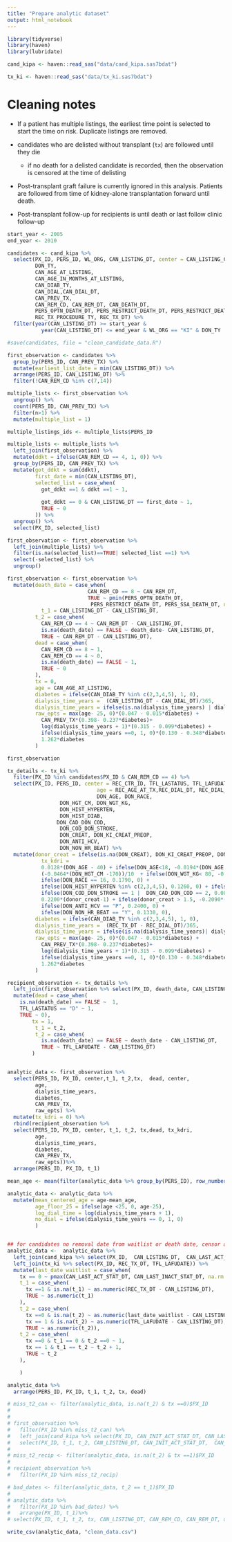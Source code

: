```yaml
---
title: "Prepare analytic dataset"
output: html_notebook
---
```



```r
library(tidyverse)
library(haven)
library(lubridate)
```


```r
cand_kipa <- haven::read_sas("data/cand_kipa.sas7bdat")

tx_ki <- haven::read_sas("data/tx_ki.sas7bdat")

```



# Cleaning notes


* If a patient has multiple listings, the earliest time point is selected to start the time on risk. Duplicate listings are removed.

* candidates who are delisted without transplant (`tx`) are followed until they die
  * if no death for a delisted candidate is recorded, then the observation is censored at the time of delisting
  
* Post-transplant graft failure is currently ignored in this analysis. Patients are followed from time of kidney-alone transplantation forward until death.

* Post-transplant follow-up for recipients is until death or last follow clinic follow-up
```r
start_year <- 2005 
end_year <- 2010

candidates <- cand_kipa %>%
  select(PX_ID, PERS_ID, WL_ORG, CAN_LISTING_DT, center = CAN_LISTING_CTR_ID,
         DON_TY,
         CAN_AGE_AT_LISTING,
         CAN_AGE_IN_MONTHS_AT_LISTING,
         CAN_DIAB_TY,
         CAN_DIAL,CAN_DIAL_DT,
         CAN_PREV_TX,
         CAN_REM_CD, CAN_REM_DT, CAN_DEATH_DT,
         PERS_OPTN_DEATH_DT, PERS_RESTRICT_DEATH_DT, PERS_RESTRICT_DEATH_VRFY, PERS_SSA_DEATH_DT,
         REC_TX_PROCEDURE_TY, REC_TX_DT) %>%
  filter(year(CAN_LISTING_DT) >= start_year & 
           year(CAN_LISTING_DT) <= end_year & WL_ORG == "KI" & DON_TY != "L")

#save(candidates, file = "clean_candidate_data.R")

first_observation <- candidates %>% 
  group_by(PERS_ID, CAN_PREV_TX) %>%
  mutate(earliest_list_date = min(CAN_LISTING_DT)) %>% 
  arrange(PERS_ID, CAN_LISTING_DT) %>%
  filter(!CAN_REM_CD %in% c(7,14)) 

multiple_lists <- first_observation %>% 
  ungroup() %>% 
  count(PERS_ID, CAN_PREV_TX) %>%
  filter(n>1) %>%
  mutate(multiple_list = 1) 

multiple_listings_ids <- multiple_lists$PERS_ID

multiple_lists <- multiple_lists %>% 
  left_join(first_observation) %>%
  mutate(ddkt = ifelse(CAN_REM_CD == 4, 1, 0)) %>%
  group_by(PERS_ID, CAN_PREV_TX) %>%
  mutate(got_ddkt = sum(ddkt),
         first_date = min(CAN_LISTING_DT),
         selected_list = case_when(
           got_ddkt ==1 & ddkt ==1 ~ 1,
           
           got_ddkt == 0 & CAN_LISTING_DT == first_date ~ 1,
           TRUE ~ 0
         )) %>%
  ungroup() %>%
  select(PX_ID, selected_list)

first_observation <- first_observation %>% 
  left_join(multiple_lists) %>% 
  filter(is.na(selected_list)==TRUE| selected_list ==1) %>% 
  select(-selected_list) %>% 
  ungroup()
```


```r
first_observation <- first_observation %>%
  mutate(death_date = case_when(
                          CAN_REM_CD == 8 ~ CAN_REM_DT,
                          TRUE ~ pmin(PERS_OPTN_DEATH_DT,
                           PERS_RESTRICT_DEATH_DT, PERS_SSA_DEATH_DT, na.rm = TRUE)),
           t_1 = CAN_LISTING_DT - CAN_LISTING_DT,
         t_2 = case_when(
           CAN_REM_CD == 4 ~ CAN_REM_DT - CAN_LISTING_DT,
           is.na(death_date) == FALSE ~ death_date- CAN_LISTING_DT,
           TRUE ~ CAN_REM_DT - CAN_LISTING_DT),
         dead = case_when(
           CAN_REM_CD == 8 ~ 1,
           CAN_REM_CD == 4 ~ 0,
           is.na(death_date) == FALSE ~ 1,
           TRUE ~ 0
         ),
         tx = 0,
         age = CAN_AGE_AT_LISTING,
         diabetes = ifelse(CAN_DIAB_TY %in% c(2,3,4,5), 1, 0),
         dialysis_time_years =  (CAN_LISTING_DT - CAN_DIAL_DT)/365,
         dialysis_time_years = ifelse(is.na(dialysis_time_years) | dialysis_time_years<0, 0, dialysis_time_years),
         raw_epts = max(age- 25, 0)*(0.047 - 0.015*diabetes) +
           CAN_PREV_TX*(0.398- 0.237*diabetes)+
           log(dialysis_time_years + 1)*(0.315 - 0.099*diabetes) +
           ifelse(dialysis_time_years ==0, 1, 0)*(0.130 - 0.348*diabetes) +  
           1.262*diabetes
         )

first_observation
```


```r
tx_details <- tx_ki %>% 
  filter(PX_ID %in% candidates$PX_ID & CAN_REM_CD == 4) %>% 
  select(PX_ID, PERS_ID, center = REC_CTR_ID, TFL_LASTATUS, TFL_LAFUDATE, REC_TX_DT,
                             age = REC_AGE_AT_TX,REC_DIAL_DT, REC_DIAL_TY, CAN_DIAB_TY, CAN_PREV_TX, 
                             DON_AGE, DON_RACE,
                 DON_HGT_CM, DON_WGT_KG,
                 DON_HIST_HYPERTEN,
                 DON_HIST_DIAB,
                DON_CAD_DON_COD,
                 DON_COD_DON_STROKE,
                 DON_CREAT, DON_KI_CREAT_PREOP, 
                 DON_ANTI_HCV,
                 DON_NON_HR_BEAT) %>%
  mutate(donor_creat = ifelse(is.na(DON_CREAT), DON_KI_CREAT_PREOP, DON_CREAT),
           tx_kdri = 
           0.0128*(DON_AGE - 40) + ifelse(DON_AGE<18, -0.0194*(DON_AGE - 18), 0) + ifelse(DON_AGE>50, 0.0107*(DON_AGE - 50),0) +
           (-0.0464*(DON_HGT_CM -170))/10  + ifelse(DON_WGT_KG< 80, -0.0199*(DON_WGT_KG - 80)/5, 0) +
           ifelse(DON_RACE == 16, 0.1790, 0) + 
           ifelse(DON_HIST_HYPERTEN %in% c(2,3,4,5), 0.1260, 0) + ifelse(DON_HIST_DIAB %in% c(2,3,4,5), 0.1300, 0) +
           ifelse(DON_COD_DON_STROKE == 1 |  DON_CAD_DON_COD == 2, 0.0881, 0) +
           0.2200*(donor_creat-1) + ifelse(donor_creat > 1.5, -0.2090*(donor_creat-1.5), 0) +
           ifelse(DON_ANTI_HCV == "P", 0.2400, 0) +
           ifelse(DON_NON_HR_BEAT == "Y", 0.1330, 0),
         diabetes = ifelse(CAN_DIAB_TY %in% c(2,3,4,5), 1, 0),
         dialysis_time_years =  (REC_TX_DT - REC_DIAL_DT)/365,
         dialysis_time_years = ifelse(is.na(dialysis_time_years)| dialysis_time_years<0, 0, dialysis_time_years),
         raw_epts = max(age- 25, 0)*(0.047 - 0.015*diabetes) +
           CAN_PREV_TX*(0.398- 0.237*diabetes)+
           log(dialysis_time_years + 1)*(0.315 - 0.099*diabetes) +
           ifelse(dialysis_time_years ==0, 1, 0)*(0.130 - 0.348*diabetes) +  
           1.262*diabetes
         ) 
```





```r
recipient_observation <- tx_details %>%
  left_join(first_observation %>% select(PX_ID, death_date, CAN_LISTING_DT, t_2)) %>%
  mutate(dead = case_when(
    is.na(death_date) == FALSE ~  1, 
    TFL_LASTATUS == "D" ~ 1,
    TRUE ~ 0),
        tx = 1,
         t_1 = t_2,
         t_2 = case_when(
           is.na(death_date) == FALSE ~ death_date - CAN_LISTING_DT,
           TRUE ~ TFL_LAFUDATE - CAN_LISTING_DT)
        )


analytic_data <- first_observation %>%
  select(PERS_ID, PX_ID, center,t_1, t_2,tx,  dead, center,
         age,
         dialysis_time_years,
         diabetes,
         CAN_PREV_TX,
         raw_epts) %>%
  mutate(tx_kdri = 0) %>%
  rbind(recipient_observation %>%
  select(PERS_ID, PX_ID, center, t_1, t_2, tx,dead, tx_kdri, 
         age,
         dialysis_time_years,
         diabetes,
         CAN_PREV_TX,
         raw_epts))%>%
  arrange(PERS_ID, PX_ID, t_1) 

mean_age <- mean(filter(analytic_data %>% group_by(PERS_ID), row_number()==1)$age)

analytic_data <- analytic_data %>% 
  mutate(mean_centered_age = age-mean_age,
         age_floor_25 = ifelse(age <25, 0, age-25),
         log_dial_time = log(dialysis_time_years + 1),
         no_dial = ifelse(dialysis_time_years == 0, 1, 0)
         )


## for candidates no removal date from waitlist or death date, censor at either last active or inactive status date
analytic_data <-  analytic_data %>%
  left_join(cand_kipa %>% select(PX_ID,  CAN_LISTING_DT,  CAN_LAST_ACT_STAT_DT,CAN_LAST_INACT_STAT_DT)) %>%
  left_join(tx_ki %>% select(PX_ID, REC_TX_DT, TFL_LAFUDATE)) %>% 
  mutate(last_date_waitlist = case_when(
    tx == 0 ~ pmax(CAN_LAST_ACT_STAT_DT, CAN_LAST_INACT_STAT_DT, na.rm = TRUE)),
    t_1 = case_when(
      tx ==1 & is.na(t_1) ~ as.numeric(REC_TX_DT - CAN_LISTING_DT),
      TRUE ~ as.numeric(t_1)
    ),
    t_2 = case_when(
      tx ==0 & is.na(t_2) ~ as.numeric(last_date_waitlist - CAN_LISTING_DT),
      tx == 1 & is.na(t_2) ~ as.numeric(TFL_LAFUDATE - CAN_LISTING_DT),
      TRUE ~ as.numeric(t_2)),
    t_2 = case_when(
      tx ==0 & t_1 == 0 & t_2 ==0 ~ 1,
      tx == 1 & t_1 == t_2 ~ t_2 + 1,
      TRUE ~ t_2
    ),

    ) 
```

```r
analytic_data %>%
  arrange(PERS_ID, PX_ID, t_1, t_2, tx, dead)
```


```r
# miss_t2_can <- filter(analytic_data, is.na(t_2) & tx ==0)$PX_ID
# 
# 
# first_observation %>%
#   filter(PX_ID %in% miss_t2_can) %>%
#   left_join(cand_kipa %>% select(PX_ID, CAN_INIT_ACT_STAT_DT, CAN_LAST_ACT_STAT_DT,CAN_LAST_INACT_STAT_DT, CAN_ACTIVATE_DT, CAN_DIAL_DT, CAN_DEATH_DT)) %>%
#   select(PX_ID, t_1, t_2, CAN_LISTING_DT, CAN_INIT_ACT_STAT_DT,  CAN_LAST_ACT_STAT_DT,CAN_LAST_INACT_STAT_DT, CAN_ACTIVATE_DT,CAN_DIAL_DT, CAN_REM_CD, CAN_REM_DT, death_date, raw_epts)
# 
# miss_t2_recip <- filter(analytic_data, is.na(t_2) & tx ==1)$PX_ID
# 
# recipient_observation %>%
#   filter(PX_ID %in% miss_t2_recip)
```


```r
# bad_dates <- filter(analytic_data, t_2 == t_1)$PX_ID
# 
# analytic_data %>%
#   filter(PX_ID %in% bad_dates) %>%
#   arrange(PX_ID, t_1)%>%
# select(PX_ID, t_1, t_2, tx, CAN_LISTING_DT, CAN_REM_CD, CAN_REM_DT, death_date)
```




```r
write_csv(analytic_data, "clean_data.csv")
```

